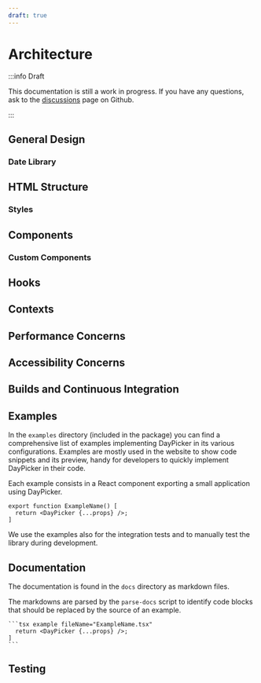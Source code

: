 ```yaml
---
draft: true
---
```


# Architecture

:::info Draft

This documentation is still a work in progress. If you have any questions, ask to the [discussions](https://github.com/gpbl/react-day-picker/discussions) page on Github.

:::

## General Design

### Date Library

## HTML Structure

### Styles

## Components

### Custom Components

## Hooks

## Contexts

## Performance Concerns

## Accessibility Concerns

## Builds and Continuous Integration

## Examples

In the `examples` directory (included in the package) you can find a comprehensive list of examples implementing DayPicker in its various configurations.
Examples are mostly used in the website to show code snippets and its preview, handy for developers to quickly implement DayPicker in their code.

Each example consists in a React component exporting a small application using DayPicker.

```tsx fileName="ExampleName.tsx"
export function ExampleName() [
  return <DayPicker {...props} />;
]
```

We use the examples also for the integration tests and to manually test the library during development.

## Documentation

The documentation is found in the `docs` directory as markdown files.

The markdowns are parsed by the `parse-docs` script to identify code blocks that should be replaced by the source of an example.

````
```tsx example fileName="ExampleName.tsx"
  return <DayPicker {...props} />;
]
```
````

## Testing
